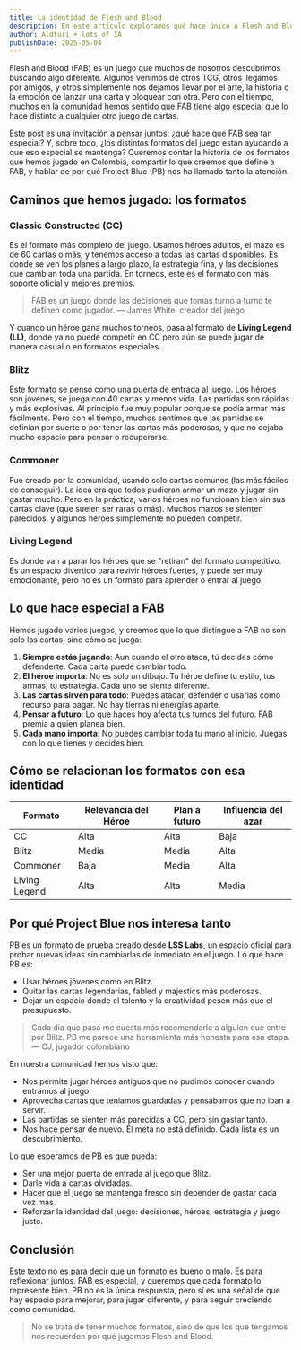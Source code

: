 ```yaml
---
title: La identidad de Flesh and Blood
description: En este artículo exploramos qué hace único a Flesh and Blood y cómo los distintos formatos —Classic Constructed, Blitz, Commoner y Living Legend— se acercan o se alejan de esa identidad. A través de una mirada crítica desde la comunidad colombiana, reflexionamos sobre las limitaciones de los formatos actuales y el interés que ha despertado Project Blue como posible alternativa. ¿Podemos mantener el alma del juego mientras buscamos nuevas formas de jugarlo? Esta es nuestra conversación abierta.
author: Aldturi + lots of IA
publishDate: 2025-05-04
---
```


Flesh and Blood (FAB) es un juego que muchos de nosotros descubrimos buscando algo diferente. Algunos venimos de otros TCG, otros llegamos por amigos, y otros simplemente nos dejamos llevar por el arte, la historia o la emoción de lanzar una carta y bloquear con otra. Pero con el tiempo, muchos en la comunidad hemos sentido que FAB tiene algo especial que lo hace distinto a cualquier otro juego de cartas.

Este post es una invitación a pensar juntos: ¿qué hace que FAB sea tan especial? Y, sobre todo, ¿los distintos formatos del juego están ayudando a que eso especial se mantenga? Queremos contar la historia de los formatos que hemos jugado en Colombia, compartir lo que creemos que define a FAB, y hablar de por qué Project Blue (PB) nos ha llamado tanto la atención.

## Caminos que hemos jugado: los formatos

### Classic Constructed (CC)

Es el formato más completo del juego. Usamos héroes adultos, el mazo es de 60 cartas o más, y tenemos acceso a todas las cartas disponibles. Es donde se ven los planes a largo plazo, la estrategia fina, y las decisiones que cambian toda una partida. En torneos, este es el formato con más soporte oficial y mejores premios.

> FAB es un juego donde las decisiones que tomas turno a turno te definen como jugador.
> — James White, creador del juego

Y cuando un héroe gana muchos torneos, pasa al formato de **Living Legend (LL)**, donde ya no puede competir en CC pero aún se puede jugar de manera casual o en formatos especiales.

### Blitz

Este formato se pensó como una puerta de entrada al juego. Los héroes son jóvenes, se juega con 40 cartas y menos vida. Las partidas son rápidas y más explosivas. Al principio fue muy popular porque se podía armar más fácilmente. Pero con el tiempo, muchos sentimos que las partidas se definían por suerte o por tener las cartas más poderosas, y que no dejaba mucho espacio para pensar o recuperarse.

### Commoner

Fue creado por la comunidad, usando solo cartas comunes (las más fáciles de conseguir). La idea era que todos pudieran armar un mazo y jugar sin gastar mucho. Pero en la práctica, varios héroes no funcionan bien sin sus cartas clave (que suelen ser raras o más). Muchos mazos se sienten parecidos, y algunos héroes simplemente no pueden competir.

### Living Legend

Es donde van a parar los héroes que se "retiran" del formato competitivo. Es un espacio divertido para revivir héroes fuertes, y puede ser muy emocionante, pero no es un formato para aprender o entrar al juego.

## Lo que hace especial a FAB

Hemos jugado varios juegos, y creemos que lo que distingue a FAB no son solo las cartas, sino cómo se juega:

1. **Siempre estás jugando**: Aun cuando el otro ataca, tú decides cómo defenderte. Cada carta puede cambiar todo.
2. **El héroe importa**: No es solo un dibujo. Tu héroe define tu estilo, tus armas, tu estrategia. Cada uno se siente diferente.
3. **Las cartas sirven para todo**: Puedes atacar, defender o usarlas como recurso para pagar. No hay tierras ni energías aparte.
4. **Pensar a futuro**: Lo que haces hoy afecta tus turnos del futuro. FAB premia a quien planea bien.
5. **Cada mano importa**: No puedes cambiar toda tu mano al inicio. Juegas con lo que tienes y decides bien.

## Cómo se relacionan los formatos con esa identidad

| Formato       | Relevancia del Héroe | Plan a futuro | Influencia del azar |
|---------------|----------------------|---------------|---------------------|
| CC            | Alta                 | Alta          | Baja                |
| Blitz         | Media                | Media         | Alta                |
| Commoner      | Baja                 | Media         | Alta                |
|Living Legend | Alta                 | Alta          | Media               |


## Por qué Project Blue nos interesa tanto

PB es un formato de prueba creado desde **LSS Labs**, un espacio oficial para probar nuevas ideas sin cambiarlas de inmediato en el juego. Lo que hace PB es:

  * Usar héroes jóvenes como en Blitz.
  * Quitar las cartas legendarias, fabled y majestics más poderosas.
  * Dejar un espacio donde el talento y la creatividad pesen más que el presupuesto.

> Cada día que pasa me cuesta más recomendarle a alguien que entre por Blitz. PB me parece una herramienta más honesta para esa etapa.
> — CJ, jugador colombiano

En nuestra comunidad hemos visto que:

  * Nos permite jugar héroes antiguos que no pudimos conocer cuando entramos al juego.
  * Aprovecha cartas que teníamos guardadas y pensábamos que no iban a servir.
  * Las partidas se sienten más parecidas a CC, pero sin gastar tanto.
  * Nos hace pensar de nuevo. El meta no está definido. Cada lista es un descubrimiento.

Lo que esperamos de PB es que pueda:

  * Ser una mejor puerta de entrada al juego que Blitz.
  * Darle vida a cartas olvidadas.
  * Hacer que el juego se mantenga fresco sin depender de gastar cada vez más.
  * Reforzar la identidad del juego: decisiones, héroes, estrategia y juego justo.

## Conclusión

Este texto no es para decir que un formato es bueno o malo. Es para reflexionar juntos. FAB es especial, y queremos que cada formato lo represente bien. PB no es la única respuesta, pero sí es una señal de que hay espacio para mejorar, para jugar diferente, y para seguir creciendo como comunidad.

>  No se trata de tener muchos formatos, sino de que los que tengamos nos recuerden por qué jugamos Flesh and Blood.





